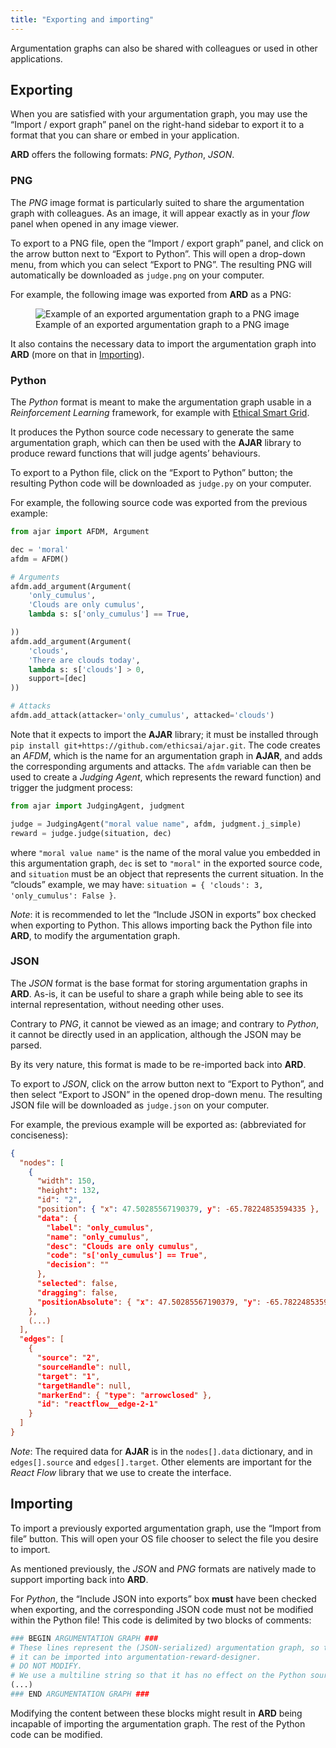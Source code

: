 ```yaml
---
title: "Exporting and importing"
---
```


Argumentation graphs can also be shared with colleagues or used in other
applications.

## Exporting

When you are satisfied with your argumentation graph, you may use the "Import /
export graph" panel on the right-hand sidebar to export it to a format that you
can share or embed in your application.

**ARD** offers the following formats: *PNG*, *Python*, *JSON*.

### PNG

The *PNG* image format is particularly suited to share the argumentation graph
with colleagues. As an image, it will appear exactly as in your *flow* panel
when opened in any image viewer.

To export to a PNG file, open the "Import / export graph" panel, and click
on the arrow button next to "Export to Python". This will open a drop-down
menu, from which you can select "Export to PNG". The resulting PNG will
automatically be downloaded as `judge.png` on your computer.

For example, the following image was exported from **ARD** as a PNG:

![Example of an exported argumentation graph to a PNG image](../../images/example_export_png.png)

It also contains the necessary data to import the argumentation graph into
**ARD** (more on that in [Importing](#importing)).

### Python

The *Python* format is meant to make the argumentation graph usable in a
*Reinforcement Learning* framework, for example with [Ethical Smart Grid].

It produces the Python source code necessary to generate the same argumentation
graph, which can then be used with the **AJAR** library to produce reward
functions that will judge agents' behaviours.

To export to a Python file, click on the "Export to Python" button; the
resulting Python code will be downloaded as `judge.py` on your computer.

For example, the following source code was exported from the previous example:

```python
from ajar import AFDM, Argument

dec = 'moral'
afdm = AFDM()

# Arguments
afdm.add_argument(Argument(
    'only_cumulus',
    'Clouds are only cumulus',
    lambda s: s['only_cumulus'] == True,

))
afdm.add_argument(Argument(
    'clouds',
    'There are clouds today',
    lambda s: s['clouds'] > 0,
    support=[dec]
))

# Attacks
afdm.add_attack(attacker='only_cumulus', attacked='clouds')
```

Note that it expects to import the **AJAR** library; it must be installed
through ``pip install git+https://github.com/ethicsai/ajar.git``.
The code creates an *AFDM*, which is the name for an argumentation graph
in **AJAR**, and adds the corresponding arguments and attacks.
The `afdm` variable can then be used to create a *Judging Agent*, which
represents the reward function) and trigger the judgment process:

```python
from ajar import JudgingAgent, judgment

judge = JudgingAgent("moral value name", afdm, judgment.j_simple)
reward = judge.judge(situation, dec)
```

where `"moral value name"` is the name of the moral value you embedded in
this argumentation graph, `dec` is set to `"moral"` in the exported source
code, and `situation` must be an object that represents the current situation.
In the "clouds" example, we may have: `situation = { 'clouds': 3,
'only_cumulus': False }`.

*Note*: it is recommended to let the "Include JSON in exports" box checked
when exporting to Python. This allows importing back the Python file into
**ARD**, to modify the argumentation graph.

### JSON

The *JSON* format is the base format for storing argumentation graphs in
**ARD**. As-is, it can be useful to share a graph while being able to see
its internal representation, without needing other uses.

Contrary to *PNG*, it cannot be viewed as an image; and contrary to *Python*,
it cannot be directly used in an application, although the JSON may be parsed.

By its very nature, this format is made to be re-imported back into **ARD**.

To export to *JSON*, click on the arrow button next to "Export to Python",
and then select "Export to JSON" in the opened drop-down menu. The resulting
JSON file will be downloaded as `judge.json` on your computer.

For example, the previous example will be exported as: (abbreviated for
conciseness):

```json
{
  "nodes": [
    {
      "width": 150,
      "height": 132,
      "id": "2",
      "position": { "x": 47.50285567190379, y": -65.78224853594335 },
      "data": {
        "label": "only_cumulus",
        "name": "only_cumulus",
        "desc": "Clouds are only cumulus",
        "code": "s['only_cumulus'] == True",
        "decision": ""
      },
      "selected": false,
      "dragging": false,
      "positionAbsolute": { "x": 47.50285567190379, "y": -65.78224853594335 }
    },
    (...)
  ],
  "edges": [
    {
      "source": "2",
      "sourceHandle": null,
      "target": "1",
      "targetHandle": null,
      "markerEnd": { "type": "arrowclosed" },
      "id": "reactflow__edge-2-1"
    }
  ]
}
```

*Note*: The required data for **AJAR** is in the `nodes[].data` dictionary,
and in `edges[].source` and `edges[].target`. Other elements are important for
the *React Flow* library that we use to create the interface.

## Importing

To import a previously exported argumentation graph, use the "Import from file"
button. This will open your OS file chooser to select the file you desire
to import.

As mentioned previously, the *JSON* and *PNG* formats are natively made to
support importing back into **ARD**.

For *Python*, the "Include JSON into exports" box **must** have been checked
when exporting, and the corresponding JSON code must not be modified within
the Python file! This code is delimited by two blocks of comments:

```python
### BEGIN ARGUMENTATION GRAPH ###
# These lines represent the (JSON-serialized) argumentation graph, so that
# it can be imported into argumentation-reward-designer.
# DO NOT MODIFY.
# We use a multiline string so that it has no effect on the Python source code.
(...)
### END ARGUMENTATION GRAPH ###
```

Modifying the content between these blocks might result in **ARD** being
incapable of importing the argumentation graph. The rest of the Python code
can be modified.


[Ethical Smart Grid]: https://github.com/ethicsai/ethical-smart-grid